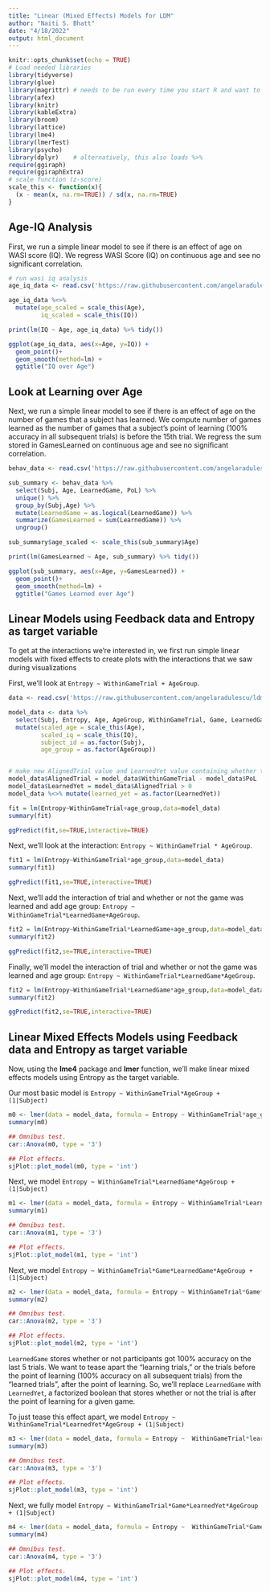 ```yaml
---
title: "Linear (Mixed Effects) Models for LDM"
author: "Naiti S. Bhatt"
date: "4/18/2022"
output: html_document
---
```


```r
knitr::opts_chunk$set(echo = TRUE)
# Load needed libraries
library(tidyverse)
library(glue)
library(magrittr) # needs to be run every time you start R and want to use %>%
library(afex)
library(knitr)
library(kableExtra)
library(broom)
library(lattice)
library(lme4)
library(lmerTest)
library(psycho)
library(dplyr)    # alternatively, this also loads %>%
require(ggiraph)
require(ggiraphExtra)
# scale function (z-score)
scale_this <- function(x){
  (x - mean(x, na.rm=TRUE)) / sd(x, na.rm=TRUE)
}
```

## Age-IQ Analysis

First, we run a simple linear model to see if there is an effect of age on WASI score (IQ). We regress WASI Score (IQ) on continuous age and see no significant correlation.

```r
# run wasi iq analysis
age_iq_data <- read.csv('https://raw.githubusercontent.com/angelaradulescu/ldm-analysis/main/ProcessedData/ageIQMap.csv')

age_iq_data %<>%
  mutate(age_scaled = scale_this(Age),
         iq_scaled = scale_this(IQ))

print(lm(IQ ~ Age, age_iq_data) %>% tidy())

ggplot(age_iq_data, aes(x=Age, y=IQ)) + 
  geom_point()+
  geom_smooth(method=lm) +
  ggtitle("IQ over Age") 
```

## Look at Learning over Age

Next, we run a simple linear model to see if there is an effect of age on the number of games that a subject has learned. We compute number of games learned as the number of games that a subject's point of learning (100% accuracy in all subsequent trials) is before the 15th trial. We regress the sum stored in GamesLearned on continuous age and see no significant correlation.


```r
behav_data <- read.csv('https://raw.githubusercontent.com/angelaradulescu/ldm-analysis/main/ProcessedData/CleanedProcessedBehavioralData.csv')

sub_summary <- behav_data %>% 
  select(Subj, Age, LearnedGame, PoL) %>%
  unique() %>% 
  group_by(Subj,Age) %>% 
  mutate(LearnedGame = as.logical(LearnedGame)) %>%
  summarize(GamesLearned = sum(LearnedGame)) %>%
  ungroup()

sub_summary$age_scaled <- scale_this(sub_summary$Age)

print(lm(GamesLearned ~ Age, sub_summary) %>% tidy())

ggplot(sub_summary, aes(x=Age, y=GamesLearned)) + 
  geom_point()+
  geom_smooth(method=lm) +
  ggtitle("Games Learned over Age") 
```

## Linear Models using Feedback data and Entropy as target variable

To get at the interactions we're interested in, we first run simple linear models with fixed effects to create plots with the interactions that we saw during visualizations

First, we'll look at `Entropy ~ WithinGameTrial + AgeGroup`.
```r
data <- read.csv('https://raw.githubusercontent.com/angelaradulescu/ldm-analysis/main/ProcessedData/Feedback_Processed_CombinedBehavioralEyetrackingData.csv')

model_data <- data %>% 
  select(Subj, Entropy, Age, AgeGroup, WithinGameTrial, Game, LearnedGame, Learned, IQ, PoL) %>% 
  mutate(scaled_age = scale_this(Age),
         scaled_iq = scale_this(IQ),
         subject_id = as.factor(Subj),
         age_group = as.factor(AgeGroup))


# make new AlignedTrial value and LearnedYet value containing whether trial is pre- or post- PoL
model_data$AlignedTrial = model_data$WithinGameTrial - model_data$PoL
model_data$LearnedYet = model_data$AlignedTrial > 0
model_data %<>% mutate(learned_yet = as.factor(LearnedYet))

```

```r
fit = lm(Entropy~WithinGameTrial+age_group,data=model_data)
summary(fit)

ggPredict(fit,se=TRUE,interactive=TRUE)
```

Next, we'll look at the interaction: `Entropy ~ WithinGameTrial * AgeGroup`.
```r
fit1 = lm(Entropy~WithinGameTrial*age_group,data=model_data)
summary(fit1)

ggPredict(fit1,se=TRUE,interactive=TRUE)
```

Next, we'll add the interaction of trial and whether or not the game was learned and add age group: `Entropy ~ WithinGameTrial*LearnedGame+AgeGroup`.
```r
fit2 = lm(Entropy~WithinGameTrial*LearnedGame+age_group,data=model_data)
summary(fit2)

ggPredict(fit2,se=TRUE,interactive=TRUE)
```

Finally, we'll model the interaction of trial and whether or not the game was learned and age group: `Entropy ~ WithinGameTrial*LearnedGame*AgeGroup`.
```r
fit2 = lm(Entropy~WithinGameTrial*LearnedGame*age_group,data=model_data)
summary(fit2)

ggPredict(fit2,se=TRUE,interactive=TRUE)
```

## Linear Mixed Effects Models using Feedback data and Entropy as target variable

Now, using the **lme4** package and **lmer** function, we'll make linear mixed effects models using Entropy as the target variable.

Our most basic model is `Entropy ~ WithinGameTrial*AgeGroup + (1|Subject)`

```r
m0 <- lmer(data = model_data, formula = Entropy ~ WithinGameTrial*age_group + (1|subject_id))
summary(m0)

## Omnibus test. 
car::Anova(m0, type = '3')

## Plot effects.
sjPlot::plot_model(m0, type = 'int')

```


Next, we model `Entropy ~ WithinGameTrial*LearnedGame*AgeGroup + (1|Subject)`

```r
m1 <- lmer(data = model_data, formula = Entropy ~ WithinGameTrial*LearnedGame*age_group + (1|subject_id))
summary(m1)

## Omnibus test. 
car::Anova(m1, type = '3')

## Plot effects.
sjPlot::plot_model(m1, type = 'int')

```

Next, we model `Entropy ~ WithinGameTrial*Game*LearnedGame*AgeGroup + (1|Subject)`

```r
m2 <- lmer(data = model_data, formula = Entropy ~ WithinGameTrial*Game*LearnedGame*age_group + (1|subject_id))
summary(m2)

## Omnibus test. 
car::Anova(m2, type = '3')

## Plot effects.
sjPlot::plot_model(m2, type = 'int')

```


`LearnedGame` stores whether or not participants got 100% accuracy on the last 5 trials. We want to tease apart the "learning trials," or the trials before the point of learning (100% accuracy on all subsequent trials) from the "learned trials", after the point of learning. So, we'll replace `LearnedGame` with `LearnedYet`, a factorized boolean that stores whether or not the trial is after the point of learning for a given game.

To just tease this effect apart, we model `Entropy ~ WithinGameTrial*LearnedYet*AgeGroup + (1|Subject)`

```r
m3 <- lmer(data = model_data, formula = Entropy ~  WithinGameTrial*learned_yet*age_group + (1|subject_id))
summary(m3)

## Omnibus test. 
car::Anova(m3, type = '3')

## Plot effects.
sjPlot::plot_model(m3, type = 'int')

```


Next, we fully model `Entropy ~ WithinGameTrial*Game*LearnedYet*AgeGroup + (1|Subject)`

```r
m4 <- lmer(data = model_data, formula = Entropy ~  WithinGameTrial*Game*learned_yet*age_group + (1|subject_id))
summary(m4)

## Omnibus test. 
car::Anova(m4, type = '3')

## Plot effects.
sjPlot::plot_model(m4, type = 'int')

```


